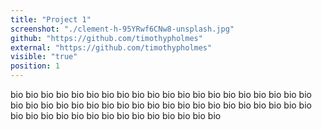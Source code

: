```yaml
---
title: "Project 1"
screenshot: "./clement-h-95YRwf6CNw8-unsplash.jpg"
github: "https://github.com/timothypholmes"
external: "https://github.com/timothypholmes"
visible: "true"
position: 1
---
```


bio bio bio bio bio bio bio bio bio
bio bio bio bio bio bio bio bio bio
bio bio bio bio bio bio bio bio bio
bio bio bio bio bio bio bio bio bio
bio bio bio bio bio bio bio bio bio
bio bio bio bio bio bio bio bio bio